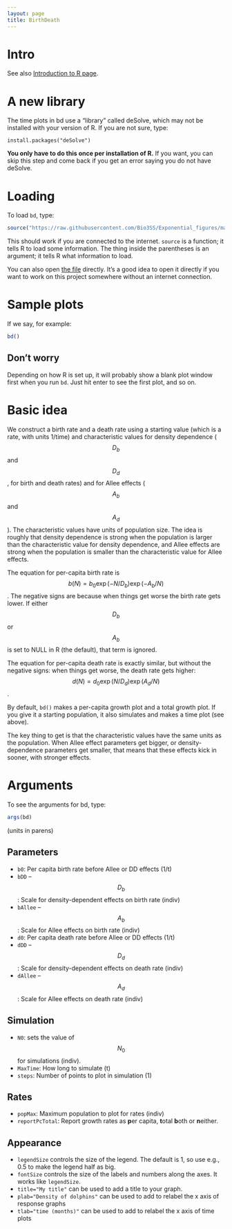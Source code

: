 ```yaml
---
layout: page
title: BirthDeath
---
```


Intro
=====

See also [Introduction to R page](r.export.html).

A new library 
=============

The time plots in bd use a "library" called deSolve, which may not be
installed with your version of R. If you are not sure, type:

```
install.packages("deSolve") 
```

**You only have to do this once per installation of R.** If you want,
you can skip this step and come back if you get an error saying you do
not have deSolve.

Loading
=======

To load `bd`, type:

```r
source("https://raw.githubusercontent.com/Bio3SS/Exponential_figures/master/bd.R") 
```

This should work if you are connected to the internet. `source` is a
function; it tells R to load some information. The thing inside the
parentheses is an argument; it tells R what information to load.

You can also open [the file](https://raw.githubusercontent.com/Bio3SS/Birth_death_models/master/bd.R) directly.
It's a good idea to open it directly if you want to work on this project somewhere without an internet connection.

Sample plots {#sample_plots}
============

If we say, for example:

``` r
bd()
```

Don't worry {#dont_worry}
------------

Depending on how R is set up, it will probably show a blank plot window
first when you run `bd`. Just hit enter to see the first plot, and so
on.

Basic idea {#basic_idea}
==========

We construct a birth rate and a death rate using a starting value (which
is a rate, with units 1/time) and characteristic values for density
dependence ($$D_b$$ and $$D_d$$, for birth and death rates)
and for Allee effects ($$A_b$$ and $$A_d$$). The
characteristic values have units of population size. The idea is roughly
that density dependence is strong when the population is larger than the
characteristic value for density dependence, and Allee effects are
strong when the population is smaller than the characteristic value for
Allee effects.

The equation for per-capita birth rate is $$b(N) = b_0 \exp(-N/D_b) \exp(-A_b/N)$$. The negative signs are because when things get worse the birth rate gets lower. If either $$D_b$$ or $$A_b$$ is set to NULL in R (the default), that term is ignored.

The equation for per-capita death rate is exactly similar, but without the negative signs: when things get worse, the death rate gets higher:
$$d(N) = d_0 \exp(N/D_d) \exp(A_d/N)$$.

By default, `bd()` makes a per-capita growth plot and a total growth
plot. If you give it a starting population, it also simulates and makes
a time plot (see above).

The key thing to get is that the characteristic values have the same
units as the population. When Allee effect parameters get bigger, or
density-dependence parameters get smaller, that means that these effects
kick in sooner, with stronger effects.

Arguments
=========

To see the arguments for bd, type: 
``` r
args(bd) 
```

(units in parens)

Parameters
----------

-   `b0`: Per capita birth rate before Allee or DD effects (1/t)
-   `bDD` – $$D_b$$: Scale for density-dependent effects on birth
    rate (indiv)
-   `bAllee` – $$A_b$$: Scale for Allee effects on birth rate
    (indiv)
-   `d0`: Per capita death rate before Allee or DD effects (1/t)
-   `dDD` – $$D_d$$: Scale for density-dependent effects on death
    rate (indiv)
-   `dAllee` – $$A_d$$: Scale for Allee effects on death rate
    (indiv)

Simulation
----------

-   `N0`: sets the value of $$N_0$$ for simulations (indiv).
-   `MaxTime`: How long to simulate (t)
-   `steps`: Number of points to plot in simulation (1)

Rates
-----

-   `popMax`: Maximum population to plot for rates (indiv)
-   `reportPcTotal`: Report growth rates as **p**er capita, **t**otal
    **b**oth or **n**either.

Appearance
----------

-   `legendSize` controls the size of the legend. The default is 1, so
    use e.g., 0.5 to make the legend half as big.
-   `fontSize` controls the size of the labels and numbers along the
    axes. It works like `legendSize`.
-   `title="My title"` can be used to add a title to your graph.
-   `plab="Density of dolphins"` can be used to add to relabel the x
    axis of response graphs
-   `tlab="time (months)"` can be used to add to relabel the x axis of
    time plots
